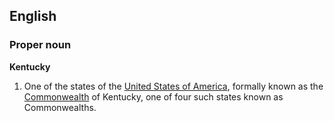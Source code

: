 ==English==
===Proper noun===
'''Kentucky'''

#One of the states of the [[United States of America]], formally known as the [[Commonwealth]] of Kentucky, one of four such states known as Commonwealths.